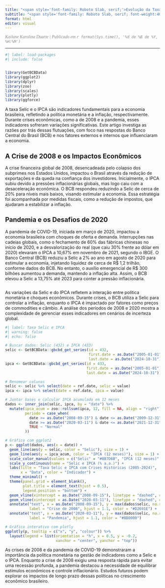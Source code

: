 ---
title: "<span style='font-family: Roboto Slab, serif;'>Evolução da Taxa Selic e da Inflação no Brasil</span>"
subtitle: "<span style='font-family: Roboto Slab, serif; font-weight:400;'>Uma análise temporal com destaque para os períodos de crise</span>"
format: html
editor: visual
---

<p style="font-family: Roboto Slab, serif; font-style: italic; color: #888; margin-top: 0px;"><em>Kailane Karolina Duarte</em> | Publicado em `r format(Sys.time(), '%d de %B de %Y, %H:%M')`</p>
---

```{r}
#| label: load-packages
#| include: false


library(GetBCBData)
library(ggplot2)
library(dplyr)
library(zoo)
library(scales)
library(plotly)
library(ggforce)
```

A taxa Selic e o IPCA são indicadores fundamentais para a economia brasileira, refletindo
a política monetária e a inflação, respectivamente. Durante crises econômicas, como a
de 2008 e a pandemia, esses indicadores sofreram variações significativas. Este artigo
investiga as razões por trás dessas flutuações, com foco nas respostas do Banco Central
do Brasil (BCB) e nos fatores externos e internos que influenciaram a economia.

## A Crise de 2008 e os Impactos Econômicos

A crise financeira global de 2008, desencadeada pelo colapso dos subprimes nos Estados
Unidos, impactou o Brasil através da redução de exportações e da queda na confiança dos
investidores. Inicialmente, o IPCA subiu devido a pressões inflacionárias globais, mas logo
caiu com a desaceleração econômica. O BCB respondeu reduzindo a Selic de cerca de 20% para níveis mais baixos, visando estimular a economia. Essa estratégia foi acompanhada
por medidas fiscais, como a redução de impostos, que ajudaram a estabilizar a inflação.

## Pandemia e os Desafios de 2020

A pandemia de COVID-19, iniciada em março de 2020, impactou a economia brasileira com choques de oferta e demanda. Interrupções nas cadeias globais, como o fechamento de 60% das fábricas chinesas no início de 2020, e a desvalorização do real (que caiu 30% frente ao dólar em 2020) elevaram o IPCA a 10,67% em novembro de 2021, segundo o IBGE. O Banco Central (BCB) reduziu a Selic a 2% ao ano em agosto de 2020 para estimular a economia, injetando liquidez de cerca de R\$ 1,2 trilhão, conforme dados do BCB. No entanto, o auxílio emergencial de R\$ 300 bilhões aumentou a demanda, mantendo a inflação alta. Assim, o BCB elevou a Selic a 13,75% até 2023 para conter a pressão inflacionária.

```{}
```

As variações da Selic e do IPCA refletem a interação entre política monetária e choques
econômicos. Durante crises, o BCB utiliza a Selic para controlar a inflação, enquanto
o IPCA é impactado por fatores como preços de commodities e câmbio. A análise dos
períodos de 2008 e 2020 mostra a complexidade de gerenciar esses indicadores em cenários
de incerteza global.

```{r}
#| label: Taxa Selic e IPCA 
#| warning: false
#| echo: false

# Buscar dados: Selic (432) e IPCA (433)
selic <- GetBCBData::gbcbd_get_series(id = 432, 
                                      first.date = as.Date("2005-01-01"), 
                                      last.date = as.Date("2024-10-31"))
ipca <- GetBCBData::gbcbd_get_series(id = 433, 
                                     first.date = as.Date("2005-01-01"), 
                                     last.date = as.Date("2024-10-31"))

# Renomear colunas
selic <- selic %>% select(date = ref.date, selic = value)
ipca <- ipca %>% select(date = ref.date, ipca = value)

# Juntar bases e calcular IPCA acumulado em 12 meses
dados <- inner_join(selic, ipca, by = "date") %>%
  mutate(ipca_acum = zoo::rollsum(ipca, 12, fill = NA, align = "right"),
         periodo = case_when(
           date >= as.Date("2008-09-15") & date <= as.Date("2009-12-31") ~ "Crise 2008",
           date >= as.Date("2020-03-11") & date <= as.Date("2021-12-31") ~ "Pandemia",
           TRUE ~ "Normal"
         ))

# Gráfico com ggplot2
p <- ggplot(dados, aes(x = date)) +
  geom_line(aes(y = selic, color = "Selic"), size = 1) +
  geom_line(aes(y = ipca_acum, color = "IPCA (12 meses)"), size = 1) +
  scale_color_manual(values = c("Selic" = "#8B7D6B", "IPCA (12 meses)" = "#808080")) +
  scale_y_continuous(name = "Selic e IPCA (% a.a.)") +
  labs(title = "Taxa Selic e IPCA com Crises Históricas (2005-2024)",
       x = "Data", color = "Indicador") +
  theme_minimal() +
  theme(panel.grid = element_blank(),
        plot.title = element_text(hjust = 0.5),
        legend.position = "bottom") +
  geom_vline(xintercept = as.Date("2008-09-15"), linetype = "dashed", color = "#D2691E") +
  geom_vline(xintercept = as.Date("2020-03-11"), linetype = "dashed", color = "#8B0000") +
  annotate("text", x = as.Date("2008-09-15"), y = max(dados$selic, na.rm = TRUE) * 0.9,
           label = "Crise de 2008", hjust = 1.1, color = "#D2691E") +
  annotate("text", x = as.Date("2020-03-11"), y = max(dados$selic, na.rm = TRUE) * 0.9,
           label = "Pandemia", hjust = 1.1, color = "#8B0000")

# Gráfico interativo com plotly
ggplotly(p, tooltip = c("x", "y", "colour")) %>%
  layout(legend = list(orientation = "h", x = 0.5, y = -0.2,
                       xanchor = "center", yanchor = "top"))

```

As crises de 2008 e da pandemia de COVID-19 demonstraram a importância da política
monetária na gestão de indicadores como a Selic e o IPCA. Enquanto a crise de 2008
exigiu uma resposta rápida para evitar uma recessão profunda, a pandemia destacou a
necessidade de equilibrar estímulos econômicos e controle inflacionário. Estudos futuros
podem explorar os impactos de longo prazo dessas políticas no crescimento econômico
brasileiro.
